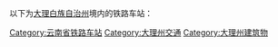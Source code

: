 以下为[[大理白族自治州|大理白族自治州]]境内的铁路车站：

[[Category:云南省铁路车站|Category:云南省铁路车站]]
[[Category:大理州交通|Category:大理州交通]]
[[Category:大理州建筑物|Category:大理州建筑物]]